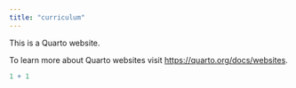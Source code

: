 ```yaml
---
title: "curriculum"
---
```


This is a Quarto website.

To learn more about Quarto websites visit <https://quarto.org/docs/websites>.

```r
1 + 1
```
